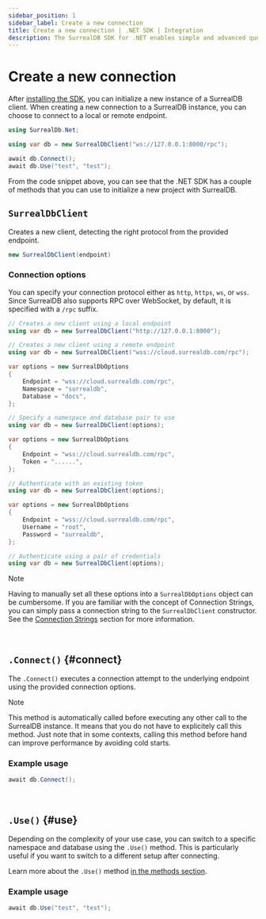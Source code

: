 ```yaml
---
sidebar_position: 1
sidebar_label: Create a new connection 
title: Create a new connection | .NET SDK | Integration
description: The SurrealDB SDK for .NET enables simple and advanced querying of a remote or embedded database.
---
```



# Create a new connection

After [installing the SDK](/docs/sdk/dotnet/installation), you can initialize a new instance of a SurrealDB client.
When creating a new connection to a SurrealDB instance, you can choose to connect to a local or remote endpoint.

```csharp
using SurrealDb.Net;

using var db = new SurrealDbClient("ws://127.0.0.1:8000/rpc");

await db.Connect();
await db.Use("test", "test");
```

From the code snippet above, you can see that the .NET SDK has a couple of methods that you can use to initialize a new project with SurrealDB. 

## `SurrealDbClient`

Creates a new client, detecting the right protocol from the provided endpoint.

```csharp title="Method Syntax"
new SurrealDbClient(endpoint)
```

### Connection options

You can specify your connection protocol either as `http`, `https`, `ws`, or `wss`.
Since SurrealDB also supports RPC over WebSocket, by default, it is specified with a `/rpc` suffix. 

<Tabs groupId="connection-options">
  <TabItem value="local" label="Local endpoint" default>

```csharp
// Creates a new client using a local endpoint
using var db = new SurrealDbClient("http://127.0.0.1:8000");
```

  </TabItem>
  <TabItem value="remote" label="Remote endpoint">

```csharp
// Creates a new client using a remote endpoint
using var db = new SurrealDbClient("wss://cloud.surrealdb.com/rpc");
```

  </TabItem>
  <TabItem value="ns-db" label="Namespace and database">

```csharp
var options = new SurrealDbOptions
{
    Endpoint = "wss://cloud.surrealdb.com/rpc",
    Namespace = "surrealdb",
    Database = "docs",
};

// Specify a namespace and database pair to use
using var db = new SurrealDbClient(options);
```

  </TabItem>
  <TabItem value="token" label="Token">

```csharp
var options = new SurrealDbOptions
{
    Endpoint = "wss://cloud.surrealdb.com/rpc",
    Token = "......",
};

// Authenticate with an existing token
using var db = new SurrealDbClient(options);
```

  </TabItem>
  <TabItem value="credentials" label="Credentials">

```csharp
var options = new SurrealDbOptions
{
    Endpoint = "wss://cloud.surrealdb.com/rpc",
    Username = "root",
    Password = "surrealdb",
};

// Authenticate using a pair of credentials
using var db = new SurrealDbClient(options);
```

  </TabItem>
</Tabs>

> [!NOTE]
> Having to manually set all these options into a `SurrealDbOptions` object can be cumbersome.
> If you are familiar with the concept of Connection Strings, you can simply pass a connection string to the `SurrealDbClient` constructor.
> See the [Connection Strings](/docs/sdk/dotnet/core/connection-strings) section for more information.

<br />

## `.Connect()` {#connect}

The `.Connect()` executes a connection attempt to the underlying endpoint using the provided connection options.

> [!NOTE]
>This method is automatically called before executing any other call to the SurrealDB instance.
>It means that you do not have to explicitely call this method.
>Just note that in some contexts, calling this method before hand can improve performance by avoiding cold starts.

### Example usage

```csharp
await db.Connect();
```

<br />

## `.Use()` {#use}

Depending on the complexity of your use case, you can switch to a specific namespace and database using the `.Use()` method.
This is particularly useful if you want to switch to a different setup after connecting.

Learn more about the `.Use()` method [in the methods section](/docs/sdk/dotnet/methods/use).

### Example usage

```csharp
await db.Use("test", "test");
```
